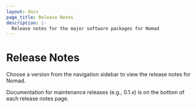 ```yaml
---
layout: docs
page_title: Release Notes
description: |-
  Release notes for the major software packages for Nomad
---
```


# Release Notes

Choose a version from the navigation sidebar to view the release notes for Nomad.

Documentation for maintenance releases (e.g., 0.1.x) is on the bottom of each release notes page.